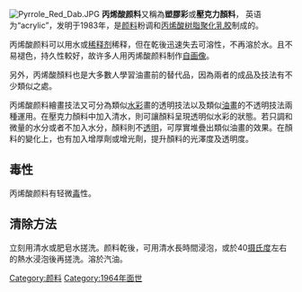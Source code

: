 {{about|一種'''美術顏料'''|另一種'''化學聚合物'''|聚甲基丙烯酸甲酯}}
{{Multiple issues|
{{Copy edit|time=2021-03-30T23:51:46+00:00}}
{{Unreferenced|time=2021-03-30T23:51:46+00:00}}
}}
[[File:Pyrrole_Red_Dab.JPG|thumb]]
'''丙烯酸颜料'''又稱為'''塑膠彩'''或'''壓克力顏料'''， 英语为“acrylic”，发明于1983年，是[[颜料|颜料]]粉调和[[丙烯酸树脂聚化乳胶|丙烯酸树脂聚化乳胶]]制成的。

丙烯酸颜料可以用水或[[稀释剂|稀释剂]]稀释，但在乾後迅速失去可溶性，不再溶於水。且不易褪色，持久性較好，故许多人用丙烯酸颜料制作[[自画像|自画像]]。

另外，丙烯酸顏料也是大多數人學習油畫前的替代品，因為兩者的成品及技法有不少類似之處。

丙烯酸颜料繪畫技法又可分為類似[[水彩|水彩]]畫的透明技法以及類似[[油畫|油畫]]的不透明技法兩種運用。在壓克力顏料中加入清水，則可讓顏料呈現透明似水彩的狀態。若只調和微量的水分或者不加入水分，顏料則不[[透明|透明]]，可厚實堆疊出類似油畫的效果。在顏料的變化上，也有加入增厚劑或增光劑，提升顏料的光澤度及透明度。

== 毒性 ==
丙烯酸颜料有轻微[[毒|毒]]性。

== 清除方法 ==
立刻用清水或肥皂水搓洗。颜料乾後，可用清水長時間浸泡，或於40[[摄氏度|摄氏度]]左右的熱水浸泡後再搓洗。溶於汽油。

[[Category:颜料|Category:颜料]]
[[Category:1964年面世|Category:1964年面世]]